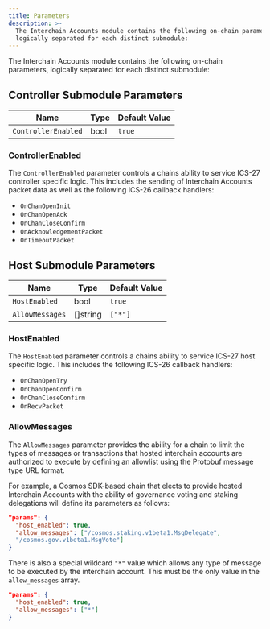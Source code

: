 ```yaml
---
title: Parameters
description: >-
  The Interchain Accounts module contains the following on-chain parameters,
  logically separated for each distinct submodule:
---
```

The Interchain Accounts module contains the following on-chain parameters, logically separated for each distinct submodule:

## Controller Submodule Parameters

| Name                | Type | Default Value |
| ------------------- | ---- | ------------- |
| `ControllerEnabled` | bool | `true`        |

### ControllerEnabled

The `ControllerEnabled` parameter controls a chains ability to service ICS-27 controller specific logic. This includes the sending of Interchain Accounts packet data as well as the following ICS-26 callback handlers:

* `OnChanOpenInit`
* `OnChanOpenAck`
* `OnChanCloseConfirm`
* `OnAcknowledgementPacket`
* `OnTimeoutPacket`

## Host Submodule Parameters

| Name            | Type      | Default Value |
| --------------- | --------- | ------------- |
| `HostEnabled`   | bool      | `true`        |
| `AllowMessages` | \[]string | `["*"]`       |

### HostEnabled

The `HostEnabled` parameter controls a chains ability to service ICS-27 host specific logic. This includes the following ICS-26 callback handlers:

* `OnChanOpenTry`
* `OnChanOpenConfirm`
* `OnChanCloseConfirm`
* `OnRecvPacket`

### AllowMessages

The `AllowMessages` parameter provides the ability for a chain to limit the types of messages or transactions that hosted interchain accounts are authorized to execute by defining an allowlist using the Protobuf message type URL format.

For example, a Cosmos SDK-based chain that elects to provide hosted Interchain Accounts with the ability of governance voting and staking delegations will define its parameters as follows:

```json
"params": {
  "host_enabled": true,
  "allow_messages": ["/cosmos.staking.v1beta1.MsgDelegate",
  "/cosmos.gov.v1beta1.MsgVote"]
}
```

There is also a special wildcard `"*"` value which allows any type of message to be executed by the interchain account. This must be the only value in the `allow_messages` array.

```json
"params": {
  "host_enabled": true,
  "allow_messages": ["*"]
}
```
